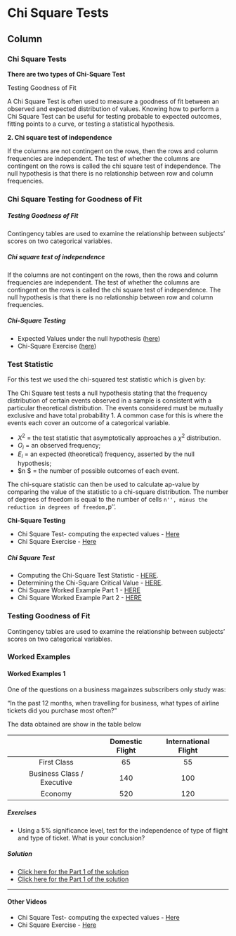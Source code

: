 Chi Square Tests {data-navmenu="Chi Square Tests"}
===========================================================

Column {.tabset}
-----------------------------------

### Chi Square Tests
<strong>There are two types of Chi-Square Test</strong>

Testing Goodness of Fit

A Chi Square Test is often used to measure a goodness of fit between an observed and expected distribution of values. Knowing how to perform a Chi Square Test can be useful for testing probable to expected outcomes, fitting points to a curve, or testing a statistical hypothesis.

<strong>2.  Chi square test of independence</strong>

If the columns are not contingent on the rows, then the rows and column frequencies are independent. The test of whether the columns are contingent on the rows is called the chi square test of independence. The null hypothesis is that there is no relationship between row and column frequencies.


### Chi Square Testing for Goodness of Fit

<h5> Testing Goodness of Fit</h5>


Contingency tables are used to examine the relationship between subjects’ scores on two categorical variables.

<h5>Chi square test of independence</h5>

\section{Contingency Tables}
\begin{itemize}
<p>In the case of goodness of fit tests, there is only one
categorical variable, such as the screen size of TV sets that have
been sold, and what is tested is a hypothesis concerning the
pattern of frequencies, or the distribution, of the variable.

<p>The observed frequencies can be listed as a single row, or as a
single column, of categories.
<p>
Tests for independence involve (at least) two categorical
variables, and what is tested is the assumption that the variables
are statistically independent.
<p>
Independence implies that knowledge of the category in which an
observation is classified with respect to one variable has no
affect on the probability of the other variable being in one of
the several categories.

<p>When two variables are involved, the observed frequencies are
entered in a two-way classification table, or contingency table.

<p>The dimensions of such tables are defined by $r \times c$, in
which $r$ indicates the number of rows and $c$ indicates the
number of columns.
<p>
If the null hypothesis of independence is rejected for classified
data such as in Table 12.3, this indicates that the two variables
are dependent and that there is a relationship between them. For
Table 12.3, for instance, this would indicate that there is a
relationship between age and the sex of stereo shop customers.

<p>Given the hypothesis of independence of the two variables, the
expected frequency associated with each cell of a contingency
table should be proportionate to the total observed frequencies
included in the column and in the row in which the cell is located
as related to the total sample size.

<p>Where $fr$ is the total frequency in a given row and $fc$ is the
total frequency in a given column, a convenient formula for
determining the expected frequency for the cell of the contingency
table that is located in that row and column is

<p>The general formula for the degrees of freedom associated with a
test for independence is $df = (r - 1)(c - 1)$.

\end{itemize}

If the columns are not contingent on the rows, then the rows and column frequencies are independent. The test of whether the columns are contingent on the rows is called the chi square test of independence. The null hypothesis is that there is no relationship between row and column frequencies.

<h5>Chi-Square Testing</h5>

* Expected Values under the null hypothesis (<a title="ChiSquare-ExpectedValues" href="https://dl.dropboxusercontent.com/u/6044937/IntroStats/PartH-Chi%20Square%20Expected%20Values.pdf" target="_blank">here</a>)</li>
* Chi-Square Exercise (<a title="Chi-SquareExercise" href="https://dl.dropboxusercontent.com/u/6044937/IntroStats/PartH-Chi%20Square%20Exercise.pdf" target="_blank">here</a>)</li>

### Test Statistic


For this test we used the chi-squared test statistic which is given by:
\begin{equation}
X^2 = \sum_{i=1}^{n} {(O_i - E_i)^2 \over E_i}
\end{equation}


The Chi Square test tests a null hypothesis stating that the frequency distribution of certain events observed in a sample is consistent with a particular theoretical distribution. The events considered must be mutually exclusive and have total probability 1. A common case for this is where the events each cover an outcome of a categorical variable.

* $X^2$ = the test statistic that asymptotically approaches a $\chi^2$ distribution.
* $O_i$ = an observed frequency;
* $E_i$ = an expected (theoretical) frequency, asserted by the null hypothesis;
* $n $  = the number of possible outcomes of each event.



The chi-square statistic can then be used to calculate ap-value by comparing the value of the statistic to a chi-square distribution. 
The number of degrees of freedom is equal to the number of cells ``n'', minus the reduction in degrees of freedom, ``p''.





<strong>Chi-Square Testing</strong>


* Chi Square Test- computing the expected values - <a href="https://dl.dropboxusercontent.com/u/6044937/IntroStats/PartH-Chi%20Square%20Expected%20Values.pdf" target="_blank">Here</a></li>
* Chi Square Exercise - <a href="https://dl.dropboxusercontent.com/u/6044937/IntroStats/PartH-Chi%20Square%20Exercise.pdf" target="_blank">Here</a></li>



<h5>Chi Square Test</h5>

* Computing the Chi-Square Test Statistic - <a href="https://youtu.be/O5ds4O8K8rQ">HERE</a>. </li>
* Determining the Chi-Square Critical Value - <a href="https://youtu.be/6B4uZY1Onzc">HERE</a>.  </li>
	
* Chi Square Worked Example Part 1 - <a href="https://youtu.be/7ZKSeyjKWvw">HERE</a></li>
* Chi Square Worked Example Part 2 - <a href="https://youtu.be/wV88ylsaxjw">HERE</a></li>


### Testing Goodness of Fit

Contingency tables are used to examine the relationship between subjects’ scores on two categorical variables.




### Worked Examples

#### Worked Examples 1
 
One of the questions on a business magainzes subscribers only study was:

"In the past 12 months, when travelling for business, what types of airline tickets did you purchase most often?"

The data obtained are show in the table below
  
| | | Domestic Flight | International Flight| |
|:------:|:------:|:------:|:------:|:------:|
| | First Class | 65 | 55 ||
| |Business Class / Executive | 140 | 100||
| | Economy |520|120||  

<h5> Exercises </h5> 
* Using a 5% significance level, test for the independence of type of flight and type of ticket. What is your conclusion? 


<h5> Solution</h5> 

* <a href="https://youtu.be/nitlgJUluRE"> Click here for the Part 1 of the solution</a> 
* <a href="https://youtu.be/oBJmx6bkXpA"> Click here for the Part 1 of the solution</a> 

-------------------------------------------

#### Other Videos

* Chi Square Test- computing the expected values - <a href="https://dl.dropboxusercontent.com/u/6044937/IntroStats/PartH-Chi%20Square%20Expected%20Values.pdf" target="_blank">Here</a>
* Chi Square Exercise - <a href="https://dl.dropboxusercontent.com/u/6044937/IntroStats/PartH-Chi%20Square%20Exercise.pdf" target="_blank">Here</a>
